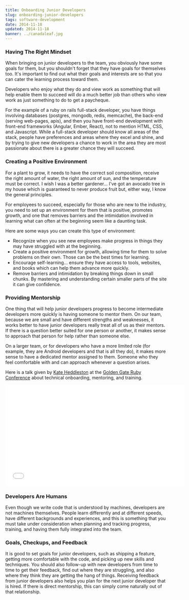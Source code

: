```yaml
---
title: Onboarding Junior Developers
slug: onboarding-junior-developers
tags: software-development
date: 2014-11-18
updated: 2014-11-18
banner: ../canadaleaf.jpg
---
```


### Having The Right Mindset 
 
When bringing on junior developers to the team, you obviously have some goals for them, but you shouldn't forget that they have goals for themselves too. It's important to find out what their goals and interests are so that you can cater the learning process toward them.  
 
Developers who enjoy what they do and view work as something that will help enable them to succeed will do a much better job than others who view work as just something to do to get a paycheque. 
 
For the example of a ruby on rails full-stack developer, you have things involving databases (postgres, mongodb, redis, memcache), the back-end (serving web-pages, apis), and then you have front-end development with front-end frameworks (Angular, Ember, React), not to mention HTML, CSS, and Javascript. While a full-stack developer should know all areas of the stack, people have preferences and areas where they excel and shine, and by trying to give new developers a chance to work in the area they are most passionate about there is a greater chance they will succeed. 
 
### Creating a Positive Environment 
 
For a plant to grow, it needs to have the correct soil composition, receive the right amount of water, the right amount of sun, and the temperature must be correct. I wish I was a better gardener... I've got an avocado tree in my house which is guaranteed to never produce fruit but, either way, I know the general principles.  
 
For employees to succeed, especially for those who are new to the industry, you need to set up an environment for them that is positive, promotes growth, and one that removes barriers and the intimidation involved in learning what can often at the beginning seem like a daunting task. 
 
Here are some ways you can create this type of environment: 
 
- Recognize when you see new employees make progress in things they may have struggled with at the beginning. 
- Create a positive environment for growth, allowing time for them to solve problems on their own. Those can be the best times for learning. 
- Encourage self-learning... ensure they have access to tools, websites, and books which can help them advance more quickly. 
- Remove barriers and intimidation by breaking things down in small chunks. By mastering and understanding certain smaller parts of the site it can give confidence. 
 
### Providing Mentorship 
 
One thing that will help junior developers progress to become intermediate developers more quickly is having someone to mentor them. On our team, because we are small and have different strengths and weaknesses, it works better to have junior developers really treat all of us as their mentors. If there is a question better suited for one person or another, it makes sense to approach that person for help rather than someone else. 
 
On a larger team, or for developers who have a more limited role (for example, they are Android developers and that is all they do), it makes more sense to have a dedicated mentor assigned to them. Someone who they feel comfortable with and can approach whenever a question arises. 
 
Here is a talk given by [Kate Heddleston](https://twitter.com/heddle317) at the [Golden Gate Ruby Conference](http://gogaruco.com/) about technical onboarding, mentoring, and training. 
 
<iframe width="560" height="315" src="//www.youtube.com/embed/3XfwanJe77s" frameborder="0" allowfullscreen></iframe> 
 
### Developers Are Humans 
 
Even though we write code that is understood by machines, developers are not machines themselves. People learn differently and at different speeds, have different backgrounds and experiences, and this is something that you must take under consideration when planning and tracking progress, training, and having them fully integrated into the team. 
 
### Goals, Checkups, and Feedback 
 
It is good to set goals for junior developers, such as shipping a feature, getting more comfortable with the code, and picking up new skills and techniques. You should also follow-up with new developers from time to time to get their feedback, find out where they are struggling, and also where they think they are getting the hang of things. Receiving feedback from junior developers also helps you plan for the next junior developer that is hired. If there is direct mentorship, this can simply come naturally out of that relationship.